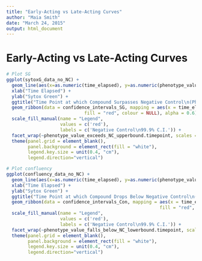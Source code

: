 ```yaml
---
title: "Early-Acting vs Late-Acting Curves"
author: "Maia Smith"
date: "March 24, 2015"
output: html_document
---
```


Early-Acting vs Late-Acting Curves
================

```r
# Plot SG
ggplot(sytoxG_data_no_NC) +
  geom_line(aes(x=as.numeric(time_elapsed), y=as.numeric(phenotype_value), group = Compound), alpha = 0.6) +
  xlab("Time Elapsed") +
  ylab("Sytox Green") +
  ggtitle("Time Point at which Compound Surpasses Negative Control\n(Phenotypic Marker: Sytox Green)") +
  geom_ribbon(data = confidence_intervals_SG, mapping = aes(x = time_elapsed, ymin = phenotype_value.NC.lower, ymax = phenotype_value.NC.upper,
                             fill = "red", colour = NULL), alpha = 0.6) +
  scale_fill_manual(name = "Legend",
                    values = c('red'),
                    labels = c('Negative Control\n99.9% C.I.')) +
  facet_wrap(~phenotype_value_exceeds_NC_upperbound.timepoint, scales = "fixed") +
  theme(panel.grid = element_blank(),
        panel.background = element_rect(fill = "white"),
        legend.key.size = unit(0.4, "cm"),
        legend.direction="vertical") 

# Plot confluency
ggplot(confluency_data_no_NC) +
  geom_line(aes(x=as.numeric(time_elapsed), y=as.numeric(phenotype_value), group = Compound), alpha = 0.6) +
  xlab("Time Elapsed") +
  ylab("Sytox Green") +
  ggtitle("Time Point at which Compound Drops Below Negative Control\n(Phenotypic Marker: Confluency)") +
  geom_ribbon(data = confidence_intervals_Con, mapping = aes(x = time_elapsed, ymin = phenotype_value.NC.lower, ymax = phenotype_value.NC.upper,
                                                         fill = "red", colour = NULL), alpha = 0.6) +
  scale_fill_manual(name = "Legend",
                    values = c('red'),
                    labels = c('Negative Control\n99.9% C.I.')) +
  facet_wrap(~phenotype_value_falls_below_NC_lowerbound.timepoint, scales = "fixed") +
  theme(panel.grid = element_blank(),
        panel.background = element_rect(fill = "white"),
        legend.key.size = unit(0.4, "cm"),
        legend.direction="vertical")
```